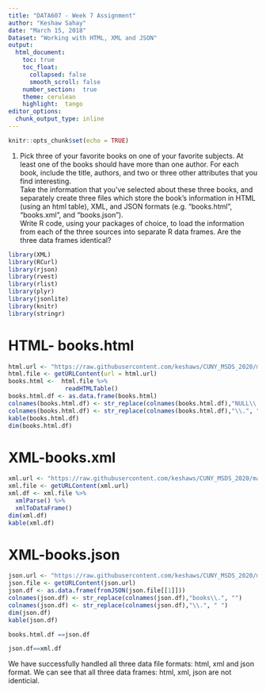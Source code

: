 ---
title: "DATA607 - Week 7 Assignment"
author: "Keshaw Sahay"
date: "March 15, 2018"
Dataset: "Working with HTML, XML and JSON"
output: 
  html_document:
    toc: true
    toc_float:
      collapsed: false
      smooth_scroll: false
    number_section:  true
    theme: cerulean
    highlight:  tango
editor_options: 
  chunk_output_type: inline
---

```{r setup, include=FALSE}
knitr::opts_chunk$set(echo = TRUE)
```

1. Pick three of your favorite books on one of your favorite subjects. At least one of the books should have more than one author. For each book, include the title, authors, and two or three other attributes that you find interesting. <br>
Take the information that you’ve selected about these three books, and separately create three files which store the book’s information in HTML (using an html table), XML, and JSON formats (e.g. “books.html”, “books.xml”, and “books.json”). <br>
Write R code, using your packages of choice, to load the information from each of the three sources into separate R data frames. Are the three data frames identical?


```{r warning=FALSE, message=FALSE}
library(XML)
library(RCurl)
library(rjson)
library(rvest)
library(rlist)
library(plyr)
library(jsonlite)
library(knitr)
library(stringr)
```

# HTML- books.html

```{r}
html.url <- "https://raw.githubusercontent.com/keshaws/CUNY_MSDS_2020/master/DATA607/books.html"
html.file <- getURLContent(url = html.url)
books.html <-  html.file %>%
                readHTMLTable()
books.html.df <- as.data.frame(books.html)
colnames(books.html.df) <- str_replace(colnames(books.html.df),"NULL\\.", "")
colnames(books.html.df) <- str_replace(colnames(books.html.df),"\\.", " ")
kable(books.html.df)
dim(books.html.df)
```

# XML-books.xml

```{r}
xml.url <- "https://raw.githubusercontent.com/keshaws/CUNY_MSDS_2020/master/DATA607/books.xml"
xml.file <- getURLContent(xml.url)
xml.df <- xml.file %>%
  xmlParse() %>%
  xmlToDataFrame()
dim(xml.df)
kable(xml.df)
```

# XML-books.json

```{r}
json.url <- "https://raw.githubusercontent.com/keshaws/CUNY_MSDS_2020/master/DATA607/books.json"
json.file <- getURLContent(json.url)
json.df <- as.data.frame(fromJSON(json.file[[1]]))
colnames(json.df) <- str_replace(colnames(json.df),"books\\.", "")
colnames(json.df) <- str_replace(colnames(json.df),"\\.", " ")
dim(json.df)
kable(json.df)
```

```{r}
books.html.df ==json.df
```

```{r}
json.df==xml.df
```

<div id="info">
We have successfully handled all three data file formats: html, xml and json format. We can see that all three data frames: html, xml, json are not identicial. 
</div>

